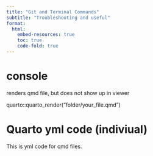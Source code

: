 ```yaml
---
title: "Git and Terminal Commands"
subtitle: "Troubleshooting and useful"
format: 
  html:
    embed-resources: true
    toc: true
    code-fold: true
---
```






# console 

renders qmd file, but does not show up in viewer

quarto::quarto_render("folder/your_file.qmd")




# Quarto yml code (indiviual)

This is yml code for qmd files. 


